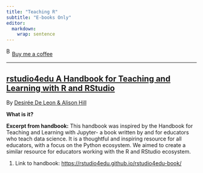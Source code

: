 ```yaml
---
title: "Teaching R"
subtitle: "E-books Only"
editor: 
  markdown: 
    wrap: sentence
---
```


<link href="https://fonts.googleapis.com/css?family=Cookie" rel="stylesheet"><a class="bmc-button" target="_blank" href="https://www.buymeacoffee.com/JoscelinRocha">![Buy me a coffee](https://cdn.buymeacoffee.com/buttons/bmc-new-btn-logo.svg){alt="Buy me a coffee" width="15" height="21"}Buy me a coffee</a>

------------------------------------------------------------------------

## [rstudio4edu A Handbook for Teaching and Learning with R and RStudio](https://rstudio4edu.github.io/rstudio4edu-book/)

By [Desirée De Leon & Alison Hill](https://rstudio4edu.github.io/rstudio4edu-book/)

**What is it?**

**Excerpt from handbook:** This handbook was inspired by the Handbook for Teaching and Learning with Jupyter- a book written by and for educators who teach data science.
It is a thoughtful and inspiring resource for all educators, with a focus on the Python ecosystem.
We aimed to create a similar resource for educators working with the R and RStudio ecosystem.

1.  Link to handbook: <https://rstudio4edu.github.io/rstudio4edu-book/>

## 
